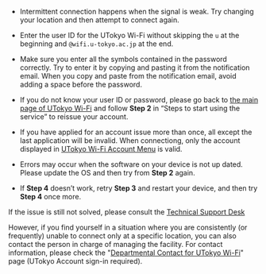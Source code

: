 - Intermittent connection happens when the signal is weak. Try changing your location and then attempt to connect again.
- Enter the user ID for the UTokyo Wi-Fi without skipping the `u` at the beginning and `@wifi.u-tokyo.ac.jp` at the end.
- Make sure you enter all the symbols contained in the password correctly. Try to enter it by copying and pasting it from the notification email. When you copy and paste from the notification email, avoid adding a space before the password.
- If you do not know your user ID or password, please go back to [the main page of UTokyo Wi-Fi](/en/utokyo_wifi) and follow **Step 2** in “Steps to start using the service” to reissue your account.
- If you have applied for an account issue more than once, all except the last application will be invalid. When connectiong, only the account displayed in [UTokyo Wi-Fi Account Menu](https://acm.wifi.adm.u-tokyo.ac.jp/secure/user_applies/index/1/) is valid.
- Errors may occur when the software on your device is not up dated. Please update the OS and then try from **Step 2** again.

- If **Step 4** doesn’t work, retry **Step 3** and restart your device, and then try **Step 4** once more.

If the issue is still not solved, please consult the [Technical Support Desk](/en/support)

However, if you find yourself in a situation where you are consistently (or frequently) unable to connect only at a specific location, you can also contact the person in charge of managing the facility. For contact information, please check the "[Departmental Contact for UTokyo Wi-Fi](https://univtokyo.sharepoint.com/sites/utokyoaccount/SitePages/utokyo_wifi_department_contact.aspx)" page (UTokyo Account sign-in required).
